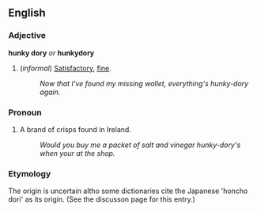 ==English==
===Adjective===
'''hunky dory''' ''or'' '''hunkydory'''

#(''informal'') [[Satisfactory]], [[fine]].
#:''Now that I've found my missing wallet, everything's hunky-dory again.''

===Pronoun===
# A brand of crisps found in Ireland.
#:''Would you buy me a packet of salt and vinegar hunky-dory's when your at the shop.''

===Etymology===
The origin is uncertain altho some dictionaries cite the Japanese 'honcho dori' as its origin. (See the discusson page for this entry.)